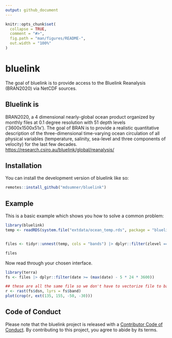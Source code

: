 ```yaml
---
output: github_document
---
```


<!-- README.md is generated from README.Rmd. Please edit that file -->

```r
knitr::opts_chunk$set(
  collapse = TRUE,
  comment = "#>",
  fig.path = "man/figures/README-",
  out.width = "100%"
)
```

# bluelink

<!-- badges: start -->
<!-- badges: end -->

The goal of bluelink is to provide access to the Bluelink Reanalysis (BRAN2020) via NetCDF sources. 


## Bluelink is 

BRAN2020, a 4 dimensional nearly-global ocean product organized by 
 monthly files at 0.1 degree resolution with 51 depth levels ('3600x1500x51x<days>'). 
 The goal of BRAN is to provide a realistic quantitative description of the 
 three-dimensional time-varying ocean circulation of all physical variables 
 (temperature, salinity, sea-level and three components of velocity) for the last 
 few decades. <https://research.csiro.au/bluelink/global/reanalysis/>

## Installation

You can install the development version of bluelink like so:

``` r
remotes::install_github("mdsumner/bluelink")
```

## Example

This is a basic example which shows you how to solve a common problem:

```r
library(bluelink)
temp <- readRDS(system.file("extdata/ocean_temp.rds", package = "bluelink", mustWork = TRUE))


files <- tidyr::unnest(temp, cols = "bands") |> dplyr::filter(zlevel == 1)

files 
```


Now read through your chosen interface. 





```r
library(terra)
fs <- files |> dplyr::filter(date >= (max(date) - 5 * 24 * 3600))

## these are all the same file so we don't have to vectorize file to band
r <- rast(fs$dsn, lyrs = fs$band)
plot(crop(r, ext(135, 155, -50, -30)))
```
## Code of Conduct
  
Please note that the bluelink project is released with a [Contributor Code of Conduct](https://contributor-covenant.org/version/2/1/CODE_OF_CONDUCT.html). By contributing to this project, you agree to abide by its terms.
